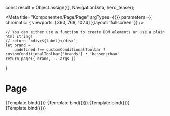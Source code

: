 
const result = Object.assign({}, NavigationData, hero_teaser);

<Meta
    title="Komponenten/Page/Page"
    argTypes={{}}
    parameters={{ chromatic: { viewports: [360, 768, 1024] },layout: 'fullscreen' }}
/>

    // You can either use a function to create DOM elements or use a plain html string!
    // return `<div>${label}</div>`;
    let brand =
        undefined !== customConditionalToolbar ? customConditionalToolbar['brands'] : 'hessenschau'
    return page({ brand, ...args })
}

# Page

<Preview withToolbar>
    <Story name="Default" args={result}>
        {Template.bind({})}
    </Story>
    <Story name="With Unwetter" args={NavigationData2}>
        {Template.bind({})}
    </Story>
    <Story name="With subnav open" args={NavigationData3}>
        {Template.bind({})}
    </Story>
    <Story name="With subnav open and Service Nav Item active" args={NavigationData4}>
        {Template.bind({})}
    </Story>
</Preview>

<ArgsTable story="Default" />
